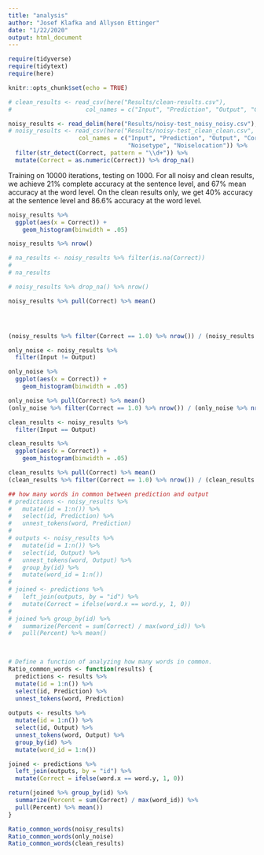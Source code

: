```yaml
---
title: "analysis"
author: "Josef Klafka and Allyson Ettinger"
date: "1/22/2020"
output: html_document
---
```


```r
require(tidyverse)
require(tidytext)
require(here)

knitr::opts_chunk$set(echo = TRUE)
```

```r
# clean_results <- read_csv(here("Results/clean-results.csv"), 
#                     col_names = c("Input", "Prediction", "Output", "Correct"))

noisy_results <- read_delim(here("Results/noisy-test_noisy_noisy.csv"), delim = ",", quote="", skip = 62,
# noisy_results <- read_csv(here("Results/noisy-test_clean_clean.csv", 
                    col_names = c("Input", "Prediction", "Output", "Correct", 
                                  "Noisetype", "Noiselocation")) %>%
  filter(str_detect(Correct, pattern = "\\d+")) %>%
  mutate(Correct = as.numeric(Correct)) %>% drop_na()
```
  

Training on 10000 iterations, testing on 1000. For all noisy and clean results, we achieve $21\%$ complete accuracy at the sentence level, and $67\%$ mean accuracy at the word level. On the clean results only, we get $40\%$ accuracy at the sentence level and $86.6\%$ accuracy at the word level. 

```r
noisy_results %>% 
  ggplot(aes(x = Correct)) + 
    geom_histogram(binwidth = .05)

noisy_results %>% nrow()

# na_results <- noisy_results %>% filter(is.na(Correct))
# 
# na_results 

# noisy_results %>% drop_na() %>% nrow()

noisy_results %>% pull(Correct) %>% mean()




(noisy_results %>% filter(Correct == 1.0) %>% nrow()) / (noisy_results %>% nrow())

only_noise <- noisy_results %>% 
  filter(Input != Output) 

only_noise %>% 
  ggplot(aes(x = Correct)) + 
    geom_histogram(binwidth = .05)

only_noise %>% pull(Correct) %>% mean()
(only_noise %>% filter(Correct == 1.0) %>% nrow()) / (only_noise %>% nrow())
```

```r
clean_results <- noisy_results %>%
  filter(Input == Output)

clean_results %>% 
  ggplot(aes(x = Correct)) + 
    geom_histogram(binwidth = .05)

clean_results %>% pull(Correct) %>% mean()
(clean_results %>% filter(Correct == 1.0) %>% nrow()) / (clean_results %>% nrow())
```

```r
## how many words in common between prediction and output
# predictions <- noisy_results %>%
#   mutate(id = 1:n()) %>%
#   select(id, Prediction) %>%
#   unnest_tokens(word, Prediction)
#   
# outputs <- noisy_results %>%
#   mutate(id = 1:n()) %>%
#   select(id, Output) %>%
#   unnest_tokens(word, Output) %>% 
#   group_by(id) %>%
#   mutate(word_id = 1:n()) 
# 
# joined <- predictions %>%
#   left_join(outputs, by = "id") %>% 
#   mutate(Correct = ifelse(word.x == word.y, 1, 0)) 
# 
# joined %>% group_by(id) %>% 
#   summarize(Percent = sum(Correct) / max(word_id)) %>% 
#   pull(Percent) %>% mean()

  
```

```r

# Define a function of analyzing how many words in common. 
Ratio_common_words <- function(results) { 
  predictions <- results %>%
  mutate(id = 1:n()) %>%
  select(id, Prediction) %>%
  unnest_tokens(word, Prediction)
  
outputs <- results %>%
  mutate(id = 1:n()) %>%
  select(id, Output) %>%
  unnest_tokens(word, Output) %>% 
  group_by(id) %>%
  mutate(word_id = 1:n()) 

joined <- predictions %>%
  left_join(outputs, by = "id") %>% 
  mutate(Correct = ifelse(word.x == word.y, 1, 0)) 

return(joined %>% group_by(id) %>% 
  summarize(Percent = sum(Correct) / max(word_id)) %>% 
  pull(Percent) %>% mean())
}
```

```r
Ratio_common_words(noisy_results)
Ratio_common_words(only_noise)
Ratio_common_words(clean_results)
```
